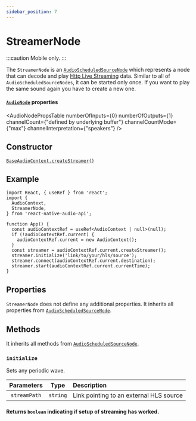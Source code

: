 ```yaml
---
sidebar_position: 7
---
```



# StreamerNode

:::caution
Mobile only.
:::

The `StreamerNode` is an [`AudioScheduledSourceNode`](/docs/sources/audio-scheduled-source-node) which represents a node that can decode and play [Http Live Streaming](https://developer.apple.com/streaming/) data.
Similar to all of `AudioScheduledSourceNodes`, it can be started only once. If you want to play the same sound again you have to create a new one.

#### [`AudioNode`](/docs/core/audio-node#read-only-properties) properties

<AudioNodePropsTable numberOfInputs={0} numberOfOutputs={1} channelCount={"defined by underlying buffer"} channelCountMode={"max"} channelInterpretation={"speakers"} />

## Constructor

[`BaseAudioContext.createStreamer()`](/docs/core/base-audio-context#createostreamer)

## Example

```tsx
import React, { useRef } from 'react';
import {
  AudioContext,
  StreamerNode,
} from 'react-native-audio-api';

function App() {
  const audioContextRef = useRef<AudioContext | null>(null);
  if (!audioContextRef.current) {
    audioContextRef.current = new AudioContext();
  }
  const streamer = audioContextRef.current.createStreamer();
  streamer.initialize('link/to/your/hls/source');
  streamer.connect(audioContextRef.current.destination);
  streamer.start(audioContextRef.current.currentTime);
}
```

## Properties

`StreamerNode` does not define any additional properties.
It inherits all properties from [`AudioScheduledSourceNode`](/docs/sources/audio-scheduled-source-node#properties).

## Methods
It inherits all methods from [`AudioScheduledSourceNode`](/docs/sources/audio-scheduled-source-node#methods).

### `initialize`

Sets any periodic wave.

| Parameters | Type | Description |
| :---: | :---: | :---- |
| `streamPath` | `string` | Link pointing to an external HLS source |

#### Returns `boolean` indicating if setup of streaming has worked.
